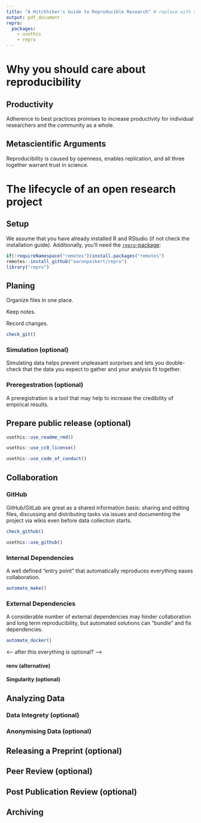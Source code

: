 ```yaml
---
title: "A Hitchhiker's Guide to Reproducible Research" # replace with something serious
output: pdf_document
repro:
  packages:
    - usethis
    - repro
---
```


<!-- the HTML comments, like this one, are meta comments, mainly describing the intent --->
<!-- each sentence below a heading summarizes what I want to say there --->
<!-- "Hands-on:" means concrete practical application, they roughly proceed from easy/familiar to hard/unfamiliar-->

# Why you should care about reproducibility

<!-- define reproducibility -->

## Productivity

<!-- lure the reader in -->

Adherence to best practices promises to increase productivity for individual researchers and the community as a whole.

## Metascientific Arguments

<!-- present reproducibility as something that fits right into the researchers' objectives-->

Reproducibility is caused by openness, enables replication, and all three together warrant trust in science. 

# The lifecycle of an open research project

<!-- many small steps archive reproducibility -->

## Setup

<!-- keep it brief, let `repro` do the work -->

We assume that you have already installed R and RStudio (if not check the installation guide).
Additionally, you'll need the [`repro`-package](https://github.com/aaronpeikert/repro):

```r
if(!requireNamespace("remotes"))install.packages("remotes")
remotes::install_github("aaronpeikert/repro")
library("repro")
```

## Planing

<!-- researcher should begin early to enjoy most benefits -->

Organize files in one place.

<!-- Hands-on: Introducing RProjects-->

Keep notes.

<!-- Hands on: Introduce Markdown -->

Record changes.

<!-- Hands-on: Introduce Git -->

<!-- This is maybe the place to introduce the example-->
<!-- something roughly as complex as a bachelor thesis, like:

Hypothesis: Machivallianism is higher in male persons
Sample: Adults from western countries
Analytic strategy: Multigroup CFA + Partial Measurement Invariance
Data from: https://openpsychometrics.org/_rawdata/ either SD3 or MACH-IV
-->

```r
check_git()
```


### Simulation (optional)

<!-- impress with neatness → sample size planning, preregistration and analysis in one 😎-->
<!-- but explain that good science is often not as neat, strive for the ideal -->

Simulating data helps prevent unpleasant surprises and lets you double-check that the data you expect to gather and your analysis fit together.

<!--Hands-on: build simple functions tailored for your analysis-->

### Preregestration (optional)

A preregistration is a tool that may help to increase the credibility of empirical results.

<!--Hands on: Introduce RMarkdown-->
<!--Hands on: gitignore resulting .html/pdf-->
<!-- A preregistration needs to be public -->

## Prepare public release (optional)

<!--Hands on: Add a readme-->
```r
usethis::use_readme_rmd()
```

<!--Hands on: Add a license-->
```r
usethis::use_cc0_license()
```

<!--Hands on: Add a code of conduct-->
```r
usethis::use_code_of_conduct()
```

## Collaboration

### GitHub

GitHub/GitLab are great as a shared information basis: sharing and editing files, discussing and distributing tasks via issues and documenting the project via wikis even before data collection starts.

<!--Hands-on: Introduce Github-->

```r
check_github()
```

```r
usethis::use_github()
```

<!--Hands on: Introduce GitHub Issues-->
<!--Hands on: Introduce GitHub Projects-->

### Internal Dependencies

A well defined "entry point" that automatically reproduces everything eases collaboration.

<!--I am not sure this is the right place, should we introduce this earlier? -->

<!--Hands on: Introduce Make-->
<!--Hands on: Add targets for README.Rmd, preregistration.Rmd -->

``` r
automate_make()
```

### External Dependencies

A considerable number of external dependencies may hinder collaboration and long term reproducibility, but automated solutions can "bundle" and fix dependencies.

<!-- Hands on: Introduce Docker -->

``` r
automate_docker()
```

<-- after this everything is optional? -->

#### renv (alternative)

#### Singularity (optional)

## Analyzing Data

<!-- Hands on: add data via automate() -->
<!-- Hands on: automatically download data via manually editing the Makefile -->

### Data Integrety (optional)

<!-- Hands-on: check changed hash -->

### Anonymising Data (optional)

<!-- Should we add a section on synthetic data generation? -->
<!-- Hands on: Create synthetic data -->

## Releasing a Preprint (optional)

<!-- Hands on: add commit hash to results-->
<!-- Hands on: git tag + github release-->

## Peer Review (optional)

## Post Publication Review (optional)

## Archiving

<!-- Hands on: explain how to archive data-->
<!-- Hands on: explain how to archive docker images-->

